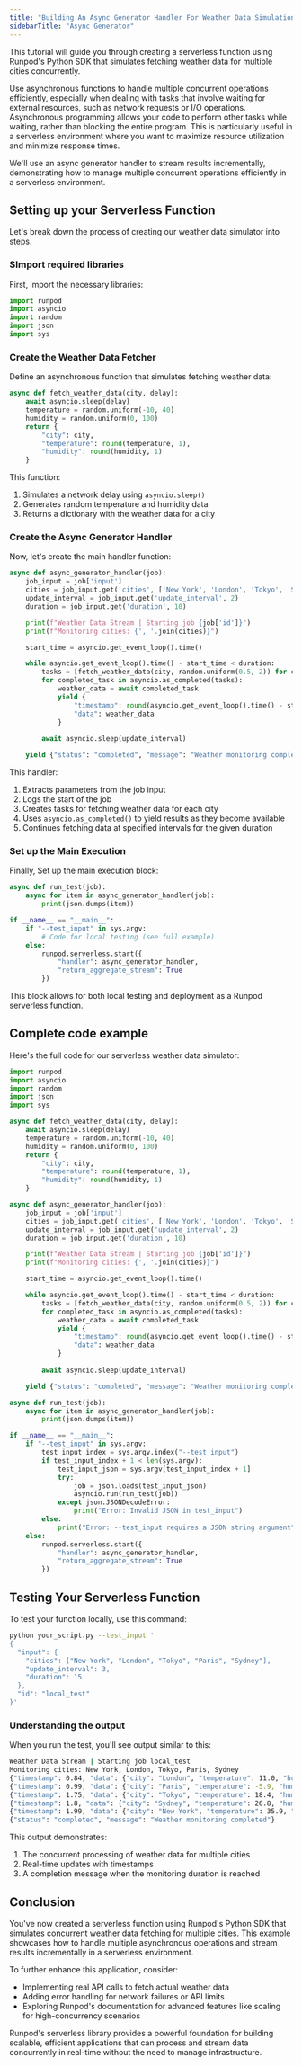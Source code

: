 ```yaml
---
title: "Building An Async Generator Handler For Weather Data Simulation"
sidebarTitle: "Async Generator"
---
```


This tutorial will guide you through creating a serverless function using Runpod's Python SDK that simulates fetching weather data for multiple cities concurrently.

Use asynchronous functions to handle multiple concurrent operations efficiently, especially when dealing with tasks that involve waiting for external resources, such as network requests or I/O operations. Asynchronous programming allows your code to perform other tasks while waiting, rather than blocking the entire program. This is particularly useful in a serverless environment where you want to maximize resource utilization and minimize response times.

We'll use an async generator handler to stream results incrementally, demonstrating how to manage multiple concurrent operations efficiently in a serverless environment.

## Setting up your Serverless Function

Let's break down the process of creating our weather data simulator into steps.

### SImport required libraries

First, import the necessary libraries:

```python
import runpod
import asyncio
import random
import json
import sys
```

### Create the Weather Data Fetcher

Define an asynchronous function that simulates fetching weather data:

```python
async def fetch_weather_data(city, delay):
    await asyncio.sleep(delay)
    temperature = random.uniform(-10, 40)
    humidity = random.uniform(0, 100)
    return {
        "city": city,
        "temperature": round(temperature, 1),
        "humidity": round(humidity, 1)
    }
```

This function:

1. Simulates a network delay using `asyncio.sleep()`
2. Generates random temperature and humidity data
3. Returns a dictionary with the weather data for a city

### Create the Async Generator Handler

Now, let's create the main handler function:

```python
async def async_generator_handler(job):
    job_input = job['input']
    cities = job_input.get('cities', ['New York', 'London', 'Tokyo', 'Sydney', 'Moscow'])
    update_interval = job_input.get('update_interval', 2)
    duration = job_input.get('duration', 10)

    print(f"Weather Data Stream | Starting job {job['id']}")
    print(f"Monitoring cities: {', '.join(cities)}")

    start_time = asyncio.get_event_loop().time()

    while asyncio.get_event_loop().time() - start_time < duration:
        tasks = [fetch_weather_data(city, random.uniform(0.5, 2)) for city in cities]
        for completed_task in asyncio.as_completed(tasks):
            weather_data = await completed_task
            yield {
                "timestamp": round(asyncio.get_event_loop().time() - start_time, 2),
                "data": weather_data
            }
        
        await asyncio.sleep(update_interval)

    yield {"status": "completed", "message": "Weather monitoring completed"}
```

This handler:

1. Extracts parameters from the job input
2. Logs the start of the job
3. Creates tasks for fetching weather data for each city
4. Uses `asyncio.as_completed()` to yield results as they become available
5. Continues fetching data at specified intervals for the given duration

### Set up the Main Execution

Finally, Set up the main execution block:

```python
async def run_test(job):
    async for item in async_generator_handler(job):
        print(json.dumps(item))

if __name__ == "__main__":
    if "--test_input" in sys.argv:
        # Code for local testing (see full example)
    else:
        runpod.serverless.start({
            "handler": async_generator_handler,
            "return_aggregate_stream": True
        })
```

This block allows for both local testing and deployment as a Runpod serverless function.

## Complete code example

Here's the full code for our serverless weather data simulator:

```python fetch_weather_data.py
import runpod
import asyncio
import random
import json
import sys

async def fetch_weather_data(city, delay):
    await asyncio.sleep(delay)
    temperature = random.uniform(-10, 40)
    humidity = random.uniform(0, 100)
    return {
        "city": city,
        "temperature": round(temperature, 1),
        "humidity": round(humidity, 1)
    }

async def async_generator_handler(job):
    job_input = job['input']
    cities = job_input.get('cities', ['New York', 'London', 'Tokyo', 'Sydney', 'Moscow'])
    update_interval = job_input.get('update_interval', 2)
    duration = job_input.get('duration', 10)

    print(f"Weather Data Stream | Starting job {job['id']}")
    print(f"Monitoring cities: {', '.join(cities)}")

    start_time = asyncio.get_event_loop().time()

    while asyncio.get_event_loop().time() - start_time < duration:
        tasks = [fetch_weather_data(city, random.uniform(0.5, 2)) for city in cities]
        for completed_task in asyncio.as_completed(tasks):
            weather_data = await completed_task
            yield {
                "timestamp": round(asyncio.get_event_loop().time() - start_time, 2),
                "data": weather_data
            }
        
        await asyncio.sleep(update_interval)

    yield {"status": "completed", "message": "Weather monitoring completed"}

async def run_test(job):
    async for item in async_generator_handler(job):
        print(json.dumps(item))

if __name__ == "__main__":
    if "--test_input" in sys.argv:
        test_input_index = sys.argv.index("--test_input")
        if test_input_index + 1 < len(sys.argv):
            test_input_json = sys.argv[test_input_index + 1]
            try:
                job = json.loads(test_input_json)
                asyncio.run(run_test(job))
            except json.JSONDecodeError:
                print("Error: Invalid JSON in test_input")
        else:
            print("Error: --test_input requires a JSON string argument")
    else:
        runpod.serverless.start({
            "handler": async_generator_handler,
            "return_aggregate_stream": True
        })
```

## Testing Your Serverless Function

To test your function locally, use this command:

```bash
python your_script.py --test_input '
{
  "input": {
    "cities": ["New York", "London", "Tokyo", "Paris", "Sydney"],
    "update_interval": 3,
    "duration": 15
  },
  "id": "local_test"
}'
```

### Understanding the output

When you run the test, you'll see output similar to this:

```bash
Weather Data Stream | Starting job local_test
Monitoring cities: New York, London, Tokyo, Paris, Sydney
{"timestamp": 0.84, "data": {"city": "London", "temperature": 11.0, "humidity": 7.3}}
{"timestamp": 0.99, "data": {"city": "Paris", "temperature": -5.9, "humidity": 59.3}}
{"timestamp": 1.75, "data": {"city": "Tokyo", "temperature": 18.4, "humidity": 34.1}}
{"timestamp": 1.8, "data": {"city": "Sydney", "temperature": 26.8, "humidity": 91.0}}
{"timestamp": 1.99, "data": {"city": "New York", "temperature": 35.9, "humidity": 27.5}}
{"status": "completed", "message": "Weather monitoring completed"}
```

This output demonstrates:

1. The concurrent processing of weather data for multiple cities
2. Real-time updates with timestamps
3. A completion message when the monitoring duration is reached

## Conclusion

You've now created a serverless function using Runpod's Python SDK that simulates concurrent weather data fetching for multiple cities. This example showcases how to handle multiple asynchronous operations and stream results incrementally in a serverless environment.

To further enhance this application, consider:

* Implementing real API calls to fetch actual weather data
* Adding error handling for network failures or API limits
* Exploring Runpod's documentation for advanced features like scaling for high-concurrency scenarios

Runpod's serverless library provides a powerful foundation for building scalable, efficient applications that can process and stream data concurrently in real-time without the need to manage infrastructure.
